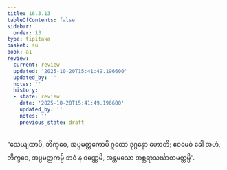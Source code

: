 ```yaml
---
title: 16.3.13
tableOfContents: false
sidebar:
  order: 13
type: tipitaka
basket: su
book: a1
review:
  current: review
  updated: '2025-10-20T15:41:49.196600'
  updated_by: ''
  notes: ''
  history:
  - state: review
    date: '2025-10-20T15:41:49.196600'
    updated_by: ''
    notes: ''
    previous_state: draft
---
```



<DynamicBreadcrumb />


<ReviewStatus review={frontmatter.review} showDetails={true} />

<HypothesisAnnotation frontmatter={frontmatter} />

<Division number="320" book="a1" e="ch" v="15" p="36">

<Paragraph number="409" book="a1">
“သေယျထာပိ, ဘိက္ခဝေ, အပ္ပမတ္တကောပိ ဂူထော ဒုဂ္ဂန္ဓော ဟောတိ; ဧဝမေဝံ ခေါ အဟံ, ဘိက္ခဝေ, အပ္ပမတ္တကမ္ပိ ဘဝံ န ဝဏ္ဏေမိ, အန္တမသော အစ္ဆရာသင်္ဃာတမတ္တမ္ပိ”.
</Paragraph>
</Division>